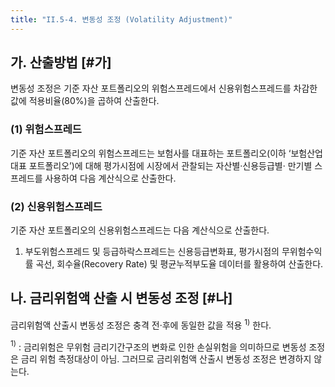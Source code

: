 ```yaml
---
title: "II.5-4. 변동성 조정 (Volatility Adjustment)"
---
```


## 가. 산출방법 [#가]

변동성 조정은 기준 자산 포트폴리오의 위험스프레드에서 신용위험스프레드를 차감한 값에 적용비율(80%)을 곱하여 산출한다.
### (1) 위험스프레드
기준 자산 포트폴리오의 위험스프레드는 보험사를 대표하는 포트폴리오(이하 ‘보험산업 대표 포트폴리오’)에 대해 평가시점에 시장에서 관찰되는 자산별·신용등급별· 만기별 스프레드를 사용하여 다음 계산식으로 산출한다.
### (2) 신용위험스프레드
기준 자산 포트폴리오의 신용위험스프레드는 다음 계산식으로 산출한다.
1. 부도위험스프레드 및 등급하락스프레드는 신용등급변화표, 평가시점의 무위험수익률 곡선, 회수율(Recovery Rate) 및 평균누적부도율 데이터를 활용하여 산출한다.


## 나. 금리위험액 산출 시 변동성 조정 [#나]

금리위험액 산출시 변동성 조정은 충격 전·후에 동일한 값을 적용 $^{1)}$ 한다.

$^{1)}$ :  금리위험은 무위험 금리기간구조의 변화로 인한 손실위험을 의미하므로 변동성 조정은 금리 위험 측정대상이 아님. 그러므로 금리위험액 산출시 변동성 조정은 변경하지 않는다.
